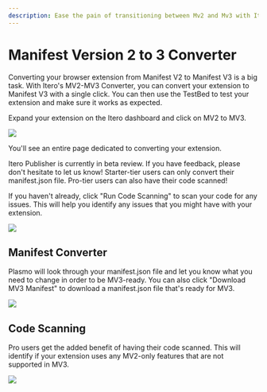 ```yaml
---
description: Ease the pain of transitioning between Mv2 and Mv3 with Itero's Migration Toolkits.
---
```


# Manifest Version 2 to 3 Converter

Converting your browser extension from Manifest V2 to Manifest V3 is a big task. With Itero's MV2-MV3 Converter, you can convert your extension to Manifest V3 with a single click. You can then use the TestBed to test your extension and make sure it works as expected.

Expand your extension on the Itero dashboard and click on MV2 to MV3.

![](@screenshots/example-mv2-extension.png)

You'll see an entire page dedicated to converting your extension.


<Callout>
  Itero Publisher is currently in beta review. If you have feedback, please
  don't hesitate to let us know!
</Callout>
Starter-tier users can only convert their manifest.json file. Pro-tier users can
also have their code scanned!

If you haven't already, click "Run Code Scanning" to scan your code for any issues. This will help you identify any issues that you might have with your extension.

![](@screenshots/mv2-to-mv3-migration.png)

## Manifest Converter

Plasmo will look through your manifest.json file and let you know what you need to change in order to be MV3-ready. You can also click "Download MV3 Manifest" to download a manifest.json file that's ready for MV3.

![](@screenshots/seven-issues-found.png)

## Code Scanning

Pro users get the added benefit of having their code scanned. This will identify if your extension uses any MV2-only features that are not supported in MV3.

![](@screenshots/58-issues.png)
